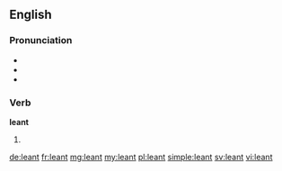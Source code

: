 ==English==
===Pronunciation===
* {{IPA|/ˈlɛnt/}}
* {{audio|en-us-leant.ogg|Audio (US)|lang=en}}
* {{homophones|lang=en|lent|Lent}}

===Verb===
'''leant'''

# {{context|chiefly|UK|lang=en}} {{en-past of|lean}}

[[de:leant]]
[[fr:leant]]
[[mg:leant]]
[[my:leant]]
[[pl:leant]]
[[simple:leant]]
[[sv:leant]]
[[vi:leant]]